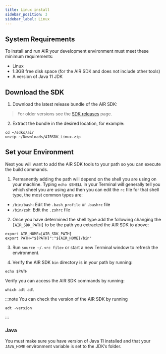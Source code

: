 ```yaml
---
title: Linux install
sidebar_position: 3
sidebar_label: Linux
---
```



## System Requirements

To install and run AIR your development environment must meet these minimum requirements:

- Linux
- 1.3GB free disk space (for the AIR SDK and does not include other tools)
- A version of Java 11 JDK


## Download the SDK

1. Download the latest release bundle of the AIR SDK:

<AIRSDKDownload platform="linux" />

> For older versions see the [SDK releases](https://airsdk.harman.com/release_notes) page.

2. Extract the bundle in the desired location, for example:

```shell
cd ~/sdks/air
unzip ~/Downloads/AIRSDK_Linux.zip
```

## Set your Environment

Next you will want to add the AIR SDK tools to your path so you can execute the build commands.

1. Permanently adding the path will depend on the shell you are using on your machine. Typing `echo $SHELL` in your Terminal will generally tell you which sheel you are using and then you can edit the `rc` file for that shell type, the most common types are:

- `/bin/bash`: Edit the `.bash_profile` or `.bashrc` file
- `/bin/zsh`: Edit the `.zshrc` file

2. Once you have determined the shell type add the following changing the `[AIR_SDK_PATH]` to be the path you extracted the AIR SDK to above:

```shell
export AIR_HOME=[AIR_SDK_PATH]
export PATH="${PATH}":"${AIR_HOME}/bin"
```

3. Run `source ~/.<rc file>` or start a new Terminal window to refresh the environment.

4. Verify the AIR SDK `bin` directory is in your path by running:

```shell
echo $PATH
```

Verify you can access the AIR SDK commands by running:

```shell
which adt adl
```

:::note
You can check the version of the AIR SDK by running

```shell
adt -version
```

:::

### Java

You must make sure you have version of Java 11 installed and that your `JAVA_HOME` environment variable is set to the JDK’s folder.
